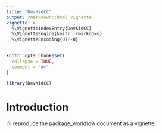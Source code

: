 ```yaml
---
title: "DevKidCC"
output: rmarkdown::html_vignette
vignette: >
  %\VignetteIndexEntry{DevKidCC}
  %\VignetteEngine{knitr::rmarkdown}
  %\VignetteEncoding{UTF-8}
---
```


```r
knitr::opts_chunk$set(
  collapse = TRUE,
  comment = "#>"
)
```

```r
library(DevKidCC)
```

# Introduction

I'll reproduce the package_workflow document as a vignette.
